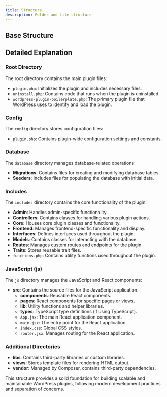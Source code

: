 ```yaml
---
title: Structure
description: Folder and file structure
---
```


## Base Structure


<Files>
  <Folder name="wordpress-plugin-boilerplate" defaultOpen>
    <Folder name="config">
      <File name="plugin.php" />
    </Folder>
    <Folder name="database">
      <Folder name="Migrations">
        <File name="create_posts_table.php" />
        <File name="create_users_table.php" />
      </Folder>
      <Folder name="Seeders">
        <File name="PostSeeder.php" />
        <File name="UserSeeder.php" />
      </Folder>
    </Folder>
    <Folder name="includes">
      <Folder name="Admin"><File name="Menu.php" /></Folder>
      <Folder name="Controllers" />
      <Folder name="Core" />
      <Folder name="Frontend" />
      <Folder name="Interfaces" />
      <Folder name="Models" />
      <Folder name="Routes" />
      <Folder name="Traits" />
      <File name="functions.php" />
    </Folder>
    <Folder name="src">
      <Folder name="admin">
        <Folder name="components" />
        <Folder name="pages" />
        <Folder name="lib" />
        <Folder name="types" />
        <File name="App.jsx" />
        <File name="main.jsx" />
        <File name="index.css" />
        <File name="router.jsx" />
      </Folder>
    </Folder>
    <Folder name="libs" />
    <Folder name="views" />
    <Folder name="vendor" />
    <File name="plugin.php" />
    <File name="uninstall.php" />
    <File name="wordpress-plugin-boilerplate.php" />
  </Folder>
</Files>

## Detailed Explanation

### Root Directory

The root directory contains the main plugin files:

- `plugin.php`: Initializes the plugin and includes necessary files.
- `uninstall.php`: Contains code that runs when the plugin is uninstalled.
- `wordpress-plugin-boilerplate.php`: The primary plugin file that WordPress uses to identify and load the plugin.

### Config

The `config` directory stores configuration files:

- `plugin.php`: Contains plugin-wide configuration settings and constants.

### Database

The `database` directory manages database-related operations:

- **Migrations**: Contains files for creating and modifying database tables.
- **Seeders**: Includes files for populating the database with initial data.

### Includes

The `includes` directory contains the core functionality of the plugin:

- **Admin**: Handles admin-specific functionality.
- **Controllers**: Contains classes for handling various plugin actions.
- **Core**: Houses core plugin classes and functionality.
- **Frontend**: Manages frontend-specific functionality and display.
- **Interfaces**: Defines interfaces used throughout the plugin.
- **Models**: Contains classes for interacting with the database.
- **Routes**: Manages custom routes and endpoints for the plugin.
- **Traits**: Stores reusable trait files.
- `functions.php`: Contains utility functions used throughout the plugin.

### JavaScript (js)

The `js` directory manages the JavaScript and React components:

- **src**: Contains the source files for the JavaScript application.
  - **components**: Reusable React components.
  - **pages**: React components for specific pages or views.
  - **lib**: Utility functions and helper libraries.
  - **types**: TypeScript type definitions (if using TypeScript).
  - `App.jsx`: The main React application component.
  - `main.jsx`: The entry point for the React application.
  - `index.css`: Global CSS styles.
  - `router.jsx`: Manages routing for the React application.

### Additional Directories

- **libs**: Contains third-party libraries or custom libraries.
- **views**: Stores template files for rendering HTML output.
- **vendor**: Managed by Composer, contains third-party dependencies.

This structure provides a solid foundation for building scalable and maintainable WordPress plugins, following modern development practices and separation of concerns.
